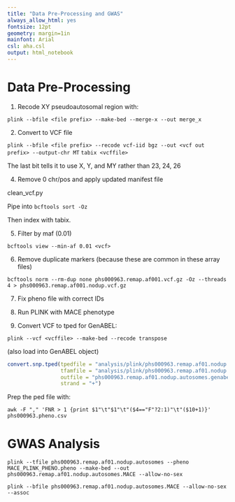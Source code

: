 ```yaml
---
title: "Data Pre-Processing and GWAS"
always_allow_html: yes
fontsize: 12pt
geometry: margin=1in
mainfont: Arial
csl: aha.csl
output: html_notebook
---
```


# Data Pre-Processing

1. Recode XY pseudoautosomal region with: 

```plink --bfile <file prefix> --make-bed --merge-x --out merge_x```

2. Convert to VCF file

```plink --bfile <file prefix> --recode vcf-iid bgz --out <vcf out prefix> --output-chr MT ```
```tabix <vcffile>```

The last bit tells it to use X, Y, and MY rather than 23, 24, 26

4. Remove 0 chr/pos and apply updated manifest file

clean_vcf.py

Pipe into ```bcftools sort -Oz```

Then index with tabix. 

5. Filter by maf (0.01)

```bcftools view --min-af 0.01 <vcf>```

6. Remove duplicate markers (because these are common in these array files)

```bcftools norm --rm-dup none phs000963.remap.af001.vcf.gz -Oz --threads 4 > phs000963.remap.af001.nodup.vcf.gz```

7. Fix pheno file with correct IDs

8. Run PLINK with MACE phenotype

9. Convert VCF to tped for GenABEL: 

```plink --vcf <vcffile> --make-bed --recode transpose```

(also load into GenABEL object)

```r
convert.snp.tped(tpedfile = "analysis/plink/phs000963.remap.af01.nodup.autosomes.tped", 
                 tfamfile = "analysis/plink/phs000963.remap.af01.nodup.autosomes.tfam", 
                 outfile = "phs000963.remap.af01.nodup.autosomes.genabel", 
                 strand = "+")
```


Prep the ped file with: 

``` awk -F "," 'FNR > 1 {print $1"\t"$1"\t"($4=="F"?2:1)"\t"($10+1)}' phs000963.pheno.csv```

# GWAS Analysis

``` plink --tfile phs000963.remap.af01.nodup.autosomes --pheno MACE_PLINK_PHENO.pheno --make-bed --out phs000963.remap.af01.nodup.autosomes.MACE --allow-no-sex```

```plink --bfile phs000963.remap.af01.nodup.autosomes.MACE --allow-no-sex --assoc```
